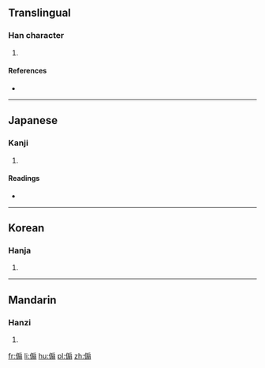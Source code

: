 ==Translingual==

===Han character===
{{Han char|rn=9|rad=人|as=10|sn=12|four=|canj=人竹尸一 (OHSM), 人戈尸一 (OISM)|ids=⿰[[亻]][[扇]]}}

# {{defn|Han|sort=人10}}

====References====
* {{Han ref|kx=0113.150|dkj=00961|dj=0241.050|hdz=10206.060|uh=5093|ud=20627}}

----

==Japanese==

===Kanji===
{{ja-kanji|grade=|rs=人10}}

# {{defn|lang=ja|sort=人10}}

====Readings====
* {{ja-readings|on=[[せん]] (sen)|kun=[[さかん]] (sakan)}}

----

==Korean==

===Hanja===
{{ko-hanja|hangeul=선|rv=seon|mr=sŏn}}

# {{defn|lang=ko|sort=人10}}

----

==Mandarin==

===Hanzi===
{{cmn-hanzi|pin=[[chéng]] ([[cheng2]]), [[shàn]] ([[shan4]])|wg=ch'eng<sup>2</sup>, shan<sup>4</sup>}}

# {{defn|lang=cmn|sort=人10}}

[[fr:傓]]
[[li:傓]]
[[hu:傓]]
[[pl:傓]]
[[zh:傓]]